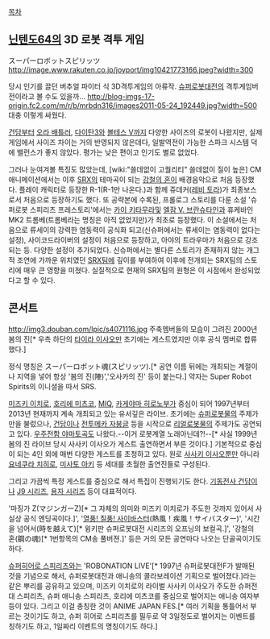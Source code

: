 [[목차]]

== [[닌텐도64]]의 3D 로봇 격투 게임 ==
スーパーロボットスピリッツ
http://image.www.rakuten.co.jp/joyport/img10421773166.jpeg?width=300

당시 인기를 끌던 버추얼 파이터 식 3D격투게임의 아류작. [[슈퍼로봇대전]]의 격투게임버전이라고 볼 수도 있을까...
http://blog-imgs-17-origin.fc2.com/m/r/b/mrbdn316/images2011-05-24_192449.jpg?width=500
대충 이렇게 싸웠다.

[[건담]]부터 [[오라 배틀러]], [[다이탄3]]와 [[볼테스 V]]까지 다양한 사이즈의 로봇이 나왔지만, 실제 게임에서 사이즈 차이는 거의 반영되지 않은데다, 일발역전이 가능한 스파크 시스템 덕에 밸런스가 좋지 않았다. 평가는 낮은 편이고 인기도 별로 없었다.

{{{#!HTML
<iframe width="640" height="360" src="//www.youtube.com/embed/DgMKL4wMks4?feature=player_detailpage" frameborder="0" allowfullscreen></iframe>}}}
그러나 눈여겨볼 특징도 많았는데, [wiki:"쓸데없이 고퀄리티" 쓸데없이 질이 높은] CM애니메이션에서는 이후 [[SRX]]의 테마곡이 되는 [[강철의 혼]]이 배경음악으로 처음 등장했다. 플레이 캐릭터로 등장한 R-1(R-1만 나온다.)과 함께 쥬데커([[레비 토라]])가 최종보스로서 처음으로 등장하기도 했다.
또 공략본에 수록된, 프롤로그 스토리를 다룬 소설 '슈퍼로봇 스피리츠 프레스토리'에서는 [[카이 키타무라]]및 [[엘잠 V. 브란슈타인]]과 휴케바인 MK2 트롬베(트롬베라는 명칭은 아직 없었지만)가 최초로 등장했다.
이 소설에서는 처음으로 류세이의 강력한 염동력이 공식화 되고(신슈퍼에서는 류세이는 염동력이 없다는 설정), 사이코드라이버의 설정이 처음으로 등장하고, 아야의 트라우마가 처음으로 강조되는 등. 다양한 설정이 추가되었다.
신슈퍼에서는 별다른 스토리가 존재하지 않는 개그적 조연에 가까운 위치였던 [[SRX팀]]에 깊이를 부여하여 이후에 전개되는 SRX팀의 스토리에 매우 큰 영향을 미쳤다. 실질적으로 현재의 SRX팀의 원형은 이 시점에서 완성되었다고 할 수 있다.

== 콘서트 ==
http://img3.douban.com/lpic/s4071116.jpg
주축멤버들의 모습이 그려진 2000년 봄의 진[* 우측 하단의 [[타이라 이사오]]만 초기에는 게스트였지만 이후 공식 멤버로 합류했다.]

정식 명칭은 スーパーロボット魂(スピリッツ).[* 공연 이름 뒤에는 개최되는 계절이나 지역을 넣어 항상 '봄의 진(陣)','오사카의 진' 등이 붙는다.] 약자는 Super Robot Spirits의 이니셜을 따서 SRS.

[[미즈키 이치로]], [[호리에 미츠코]], [[MIQ]], [[카게야마 히로노부]]가 중심이 되어 1997년부터 2013년 현재까지 계속 개최되고 있는 유서깊은 라이브. 초기에는 [[슈퍼로봇]]물의 주제가만을 불렀으나, [[건담]]이나 [[전투메카 자붕글]] 등을 시작으로 [[리얼로봇물]]의 주제가도 공연되고 있다. [[우주전함 야마토]]곡도 나왔다.--이거 로봇계열 노래아닌데?!--[* 사실 1999년 봄의 진 라이브 당시 사사키 이사오가 게스트 출연하면서 부른 것이다.]
기본적으로 중심이 되는 4인 외에 매번 다양한 게스트를 초청하고 있다. 원로 [[사사키 이사오]]뿐만 아니라 [[요네쿠라 치히로]], [[미사토 아키]] 등 세대를 초월한 출연진들로 구성된다.

그리고 가끔씩 특정 게스트를 중심으로 해서 특집이 진행되기도 한다. [[기동전사 건담]]이나 [[J9 시리즈]], [[용자 시리즈]] 등이 대표적이다. 

'마징가 Z(マジンガーZ)[* 그 자체의 의미와 미즈키 이치로가 주도한 것까지 있어서 사실상 공식 엔딩곡이다.]', '[[열풍! 질풍! 사이바스터]](熱風！疾風！サイバスター)', '시간을 넘어서(時を越えて)[* 윙키판 슈퍼로봇대전 시리즈의 오프닝의 보컬곡.]', '강철의 혼(鋼の魂)[* 1번항목의 CM송 풀버젼.]' 등은 거의 모든 공연마다 나오는 단골곡이기도 하다.

[[슈퍼히어로 스피리츠]]와는 'ROBONATION LIVE'[* 1997년 슈퍼로봇대전F가 발매된 것을 기념으로 해서, 슈퍼로봇대전과 애니송의 콜라보레이션 기획으로 벌어졌다.]라는 같은 뿌리를 공유하고 있으며, 미즈키 이치로의 라이벌 사사키 이사오가 주도한 슈퍼전대 스피리츠, 슈퍼 애니송 스피리츠, 호리에 미츠코를 중심으로 벌어지는 애니송 여자부 등이 있다. 그리고 이걸 총칭한 것이 ANIME JAPAN FES.[* 여러 기획을 통틀어서 부르는 것이기도 하고, 슈퍼 히어로 스피리츠를 필두로 약 3일정도로 벌어지는 이벤트를 칭하기도 하고, 1일짜리 이벤트의 명칭이기도 하다.]
